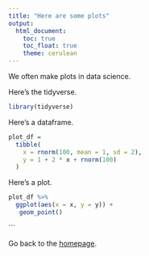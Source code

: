 ```yaml
---
title: "Here are some plots"
output: 
  html_document:
    toc: true
    toc_float: true
    theme: cerulean
---
```

We often make plots in data science.


Here's the tidyverse.
```r
library(tidyverse)
```

Here's a dataframe.
```r
plot_df =
  tibble(
    x = rnorm(100, mean = 1, sd = 2),
    y = 1 + 2 * x + rnorm(100)
  )
```

Here's a plot.

```r
plot_df %>%
  ggplot(aes(x = x, y = y)) +
   geom_point()
```

```


Go back to the [homepage](index.html).